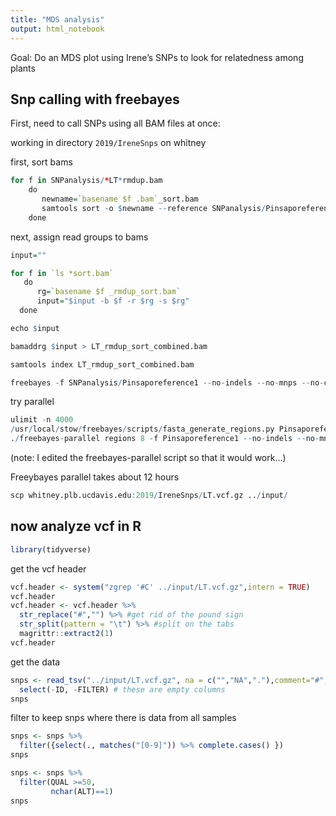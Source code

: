 ```yaml
---
title: "MDS analysis"
output: html_notebook
---
```


Goal: Do an MDS plot using Irene's SNPs to look for relatedness among plants


## Snp calling with freebayes


First, need to call SNPs using all BAM files at once:

working in directory `2019/IreneSnps` on whitney

first, sort bams

```r
for f in SNPanalysis/*LT*rmdup.bam
    do 
       newname=`basename $f .bam`_sort.bam
       samtools sort -o $newname --reference SNPanalysis/Pinsaporeference1 $f 
    done
```


next, assign read groups to bams

```r
input=""

for f in `ls *sort.bam`
   do
      rg=`basename $f _rmdup_sort.bam`
      input="$input -b $f -r $rg -s $rg"
  done

echo $input

bamaddrg $input > LT_rmdup_sort_combined.bam

samtools index LT_rmdup_sort_combined.bam
```


```r
freebayes -f SNPanalysis/Pinsaporeference1 --no-indels --no-mnps --no-complex LT_rmdup_sort_combined.bam > LT.vcf &
```

try parallel
```r
ulimit -n 4000
/usr/local/stow/freebayes/scripts/fasta_generate_regions.py Pinsaporeference1.fai 100000 > regions
./freebayes-parallel regions 8 -f Pinsaporeference1 --no-indels --no-mnps --no-complex LT_rmdup_sort_combined.bam > LT.vcf 
```

(note: I edited the freebayes-parallel script so that it would work...)

Freeybayes parallel takes about 12 hours

```r
scp whitney.plb.ucdavis.edu:2019/IreneSnps/LT.vcf.gz ../input/
```

## now analyze vcf in R

```r
library(tidyverse)
```

get the vcf header
```r
vcf.header <- system("zgrep '#C' ../input/LT.vcf.gz",intern = TRUE) 
vcf.header
vcf.header <- vcf.header %>% 
  str_replace("#","") %>% #get rid of the pound sign
  str_split(pattern = "\t") %>% #split on the tabs
  magrittr::extract2(1)
vcf.header
```

get the data
```r
snps <- read_tsv("../input/LT.vcf.gz", na = c("","NA","."),comment="#",col_names = vcf.header) %>%
  select(-ID, -FILTER) # these are empty columns
snps
```

filter to keep snps where there is data from all samples
```r
snps <- snps %>% 
  filter({select(., matches("[0-9]")) %>% complete.cases() })
snps
```

```r
snps <- snps %>% 
  filter(QUAL >=50,
         nchar(ALT)==1)
snps
```



